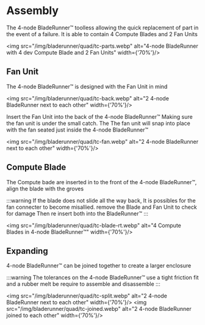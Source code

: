 # Assembly

The 4-node BladeRunner™️ toolless allowing the quick replacement of part in the event of a failure. It is able to contain 4 Compute Blades and 2 Fan Units

<img src="/img/bladerunner/quad/tc-parts.webp" alt="4-node BladeRunner with 4 dev Compute Blade and 2 Fan Units" width={'70%'}/>

## Fan Unit

The 4-node BladeRunner™️ is designed with the Fan Unit in mind

<img src="/img/bladerunner/quad/tc-back.webp" alt="2 4-node BladeRunner next to each other" width={'70%'}/>

Insert the Fan Unit into the back of the 4-node BladeRunner™️ Making sure the fan unit is under the small catch. 
The The fan unit will snap into place with the fan seated just inside the 4-node BladeRunner™️

<img src="/img/bladerunner/quad/tc-fan.webp" alt="2 4-node BladeRunner next to each other" width={'70%'}/>

## Compute Blade

The Compute bade are inserted in to the front of the 4-node BladeRunner™️, align the blade with the groves

:::warning
If the blade does not slide all the way back, It is possibles for the fan connecter to become misallied. remove the Blade and Fan Unit to check for damage
Then re insert both into the BladeRunner™️
:::

<img src="/img/bladerunner/quad/tc-blade-rt.webp" alt="4 Compute Blades in 4-node BladeRunner™️" width={'70%'}/>





## Expanding

4-node BladeRunner™️ can be joined together to create a larger enclosure

:::warning
The tolerances on the 4-node BladeRunner™️ use a tight friction fit and a rubber melt be require to assemble and disassemble
:::

<img src="/img/bladerunner/quad/tc-split.webp" alt="2 4-node BladeRunner next to each other" width={'70%'}/>
<img src="/img/bladerunner/quad/tc-joined.webp" alt="2 4-node BladeRunner joined to each other" width={'70%'}/>